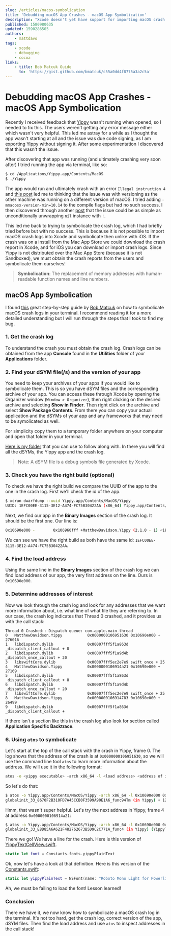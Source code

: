 ```yaml
---
slug: /articles/macos-symbolication
title: 'Debudding macOS App Crashes - macOS App Symbolication'
description: "Xcode doesn't yet have support for importing macOS crash logs and symbolizing them. Learn how to do it through the command line."
published: 1580980635
updated: 1590286505
authors:
    - mattdavo
tags:
    - xcode
    - debugging
    - cocoa
links:
    - title: Bob Matcuk Guide
      to: 'https://gist.github.com/bmatcuk/c55a0dd4f8775a3a2c5a'
---
```


# Debudding macOS App Crashes - macOS App Symbolication

Recently I received feedback that [Yippy](https://yippy.mattdavo.com/) wasn't running when opened, so I needed to fix this. The users weren't getting any error message either which wasn't very helpful. This led me astray for a while as I thought the app wasn't starting at all and the issue was due code signing, as I am exporting Yippy without signing it. After some experimentation I discovered that this wasn't the issue.

After discovering that app was running (and ultimately crashing very soon after) I tried running the app via terminal, like so:

```bash
$ cd /Applications/Yippy.app/Contents/MacOS
$ ./Yippy
```

The app would run and ultimately crash with an error `Illegal instruction 4` and [this post](https://stackoverflow.com/questions/14268887/what-is-the-illegal-instruction-4-error-and-why-does-mmacosx-version-min-10) led me to thinking that the issue was with versioning as the other machine was running on a different version of macOS. I tried adding `-mmacosx-version-min=10.14` to the compile flags but had no such success. I then discovered through another [post](https://stackoverflow.com/a/33046894) that the issue could be as simple as unconditionally unwrapping `nil` instance with `!`.

This led me back to trying to symbolicate the crash log, which I had briefly tried before but with no success. This is because it is not possible to import macOS crash logs into Xcode and symbolicate then unlike with iOS. If the crash was on a install from the Mac App Store we could download the crash report in Xcode, and for iOS you can download or import crash logs. Since Yippy is not distributed over the Mac App Store (because it is not Sandboxed), we must obtain the crash reports from the users and symbolicate them ourselves!

> **Symbolication**: The replacement of memory addresses with human-readable function names and line numbers.

## macOS App Symbolication

I found [this](https://gist.github.com/bmatcuk/c55a0dd4f8775a3a2c5a) great step-by-step guide by [Bob Matcuk](https://github.com/bmatcuk) on how to symbolicate macOS crash logs in your terminal. I recommend reading it for a more detailed understanding but I will run through the steps that I took to find my bug.

### 1. Get the crash log

To understand the crash you must obtain the crash log. Crash logs can be obtained from the app **Console** found in the **Utilities** folder of your **Applications** folder.

### 2. Find your dSYM file(/s) and the version of your app

You need to keep your archives of your apps if you would like to symbolicate them. This is so you have dSYM files and the corresponding archive of your app. You can access these through Xcode by opening the Organizer window (`Window > Organizer`), then right clicking on the desired archive and selecting **Show in Finder**. Then right click on the archive and select **Show Package Contents**. From there you can copy your actual application and the dSYMs of your app and any frameworks that may need to be symolicated as well.

For simplicity copy them to a temporary folder anywhere on your computer and open that folder in your terminal.

[Here is my folder](https://mattdavo.com/files/debug-yippy.zip) that you can use to follow along with. In there you will find all the dSYMs, the Yippy app and the crash log.

> Note: A dSYM file is a debug symbols file generated by Xcode.

### 3. Check you have the right build (optional)

To check we have the right build we compare the UUID of the app to the one in the crash log.
First we'll check the id of the app.

```bash
$ xcrun dwarfdump --uuid Yippy.app/Contents/MacOS/Yippy
UUID: 1EFC00EE-3115-3E12-A474-FC75B30422AA (x86_64) Yippy.app/Contents/MacOS/Yippy
```

Next, we find our app in the **Binary Images** section of the crash log. It should be the first one. Our line is:

```bash
0x10690e000 -        0x106960fff +MatthewDavidson.Yippy (2.1.0 - 1) <1EFC00EE-3115-3E12-A474-FC75B30422AA> /Applications/Yippy.app/Contents/MacOS/Yippy
```

We can see we have the right build as both have the same id: `1EFC00EE-3115-3E12-A474-FC75B30422AA`.

### 4. Find the load address

Using the same line in the **Binary Images** section of the crash log we can find load address of our app, the very first address on the line. Ours is `0x10690e000`.

### 5. Determine addresses of interest

Now we look through the crash log and look for any addresses that we want more information about, i.e. what line of what file they are referring to. In our case, the crash log indicates that Thread 0 crashed, and it provides us with the call stack:

```none
Thread 0 Crashed:: Dispatch queue: com.apple.main-thread
0   MatthewDavidson.Yippy         	0x0000000106951630 0x10690e000 + 276016
1   libdispatch.dylib             	0x00007fff5f1a863d _dispatch_client_callout + 8
2   libdispatch.dylib             	0x00007fff5f1a9d4b _dispatch_once_callout + 20
3   libswiftCore.dylib            	0x00007fff5ec2e7e9 swift_once + 25
4   MatthewDavidson.Yippy         	0x0000000106914a21 0x10690e000 + 27169
5   libdispatch.dylib             	0x00007fff5f1a863d _dispatch_client_callout + 8
6   libdispatch.dylib             	0x00007fff5f1a9d4b _dispatch_once_callout + 20
7   libswiftCore.dylib            	0x00007fff5ec2e7e9 swift_once + 25
8   MatthewDavidson.Yippy         	0x0000000106914783 0x10690e000 + 26499
9   libdispatch.dylib             	0x00007fff5f1a863d _dispatch_client_callout +
```

If there isn't a section like this in the crash log also look for section called **Application Specific Backtrace**.

### 6. Using `atos` to symbolicate

Let's start at the top of the call stack with the crash in Yippy, frame 0. The log shows that the address of the crash is at `0x0000000106951630`, so we will use the command line tool `atos` to learn more information about the address. We will use it in the following format:

```bash
atos -o <yippy executable> -arch x86_64 -l <load address> <address of interest>
```

So let's do that:

```bash
$ atos -o Yippy.app/Contents/MacOS/Yippy -arch x86_64 -l 0x10690e000 0x0000000106951630
globalinit_33_8670F2B310FD7A45CCB0F3599A90E1A6_func94Tm (in Yippy) + 128
```

Hmm, that wasn't super helpful. Let's try the next address in Yippy, frame 4 at address `0x0000000106914a21`:

```bash
$ atos -o Yippy.app/Contents/MacOS/Yippy -arch x86_64 -l 0x10690e000 0x0000000106914a21
globalinit_33_E8D85A6A621F482762673B5D9C2C771A_func4 (in Yippy) (YippyTextCellView.swift:28)
```

There we go! We have a line for the crash. Here is this version of [YippyTextCellView.swift](https://github.com/mattDavo/Yippy/blob/eec737c25308374017cc7e25aa8de24d885ec26b/Yippy/Sources/Windows/Yippy/CellViews/YippyTextCellView.swift#L28).

```Swift
static let font = Constants.fonts.yippyPlainText
```

Ok, now let's have a look at that definition. Here is this version of the [Constants.swift](https://github.com/mattDavo/Yippy/blob/eec737c25308374017cc7e25aa8de24d885ec26b/Yippy/Sources/Constants/Constants.swift#L30):

```Swift
static let yippyPlainText = NSFont(name: "Roboto Mono Light for Powerline", size: 12)!
```

Ah, we must be failing to load the font! Lesson learned!

### Conclusion

There we have it, we now know how to symbolicate a macOS crash log in the terminal. It's not too hard, get the crash log, correct version of the app, dSYM files. Then find the load address and use `atos` to inspect addresses in the call stack!
